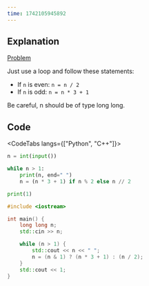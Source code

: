 ```yaml
---
time: 1742105945892
---
```


## Explanation

[Problem](https://cses.fi/problemset/task/1068/)

Just use a loop and follow these statements:

- If `n` is even: `n = n / 2`
- If `n` is odd: `n = n * 3 + 1`

Be careful, n should be of type long long.
## Code

<CodeTabs langs={["Python", "C++"]}>

```python
n = int(input())

while n > 1:
    print(n, end=" ")
    n = (n * 3 + 1) if n % 2 else n // 2

print(1)
```

```cpp
#include <iostream>

int main() {
    long long n;
    std::cin >> n;

    while (n > 1) {
        std::cout << n << " ";
        n = (n & 1) ? (n * 3 + 1) : (n / 2);
    }
    std::cout << 1;
}
```

</CodeTabs>